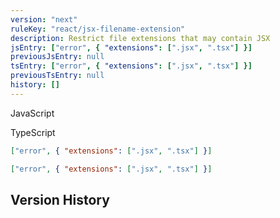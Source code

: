 ```yaml
---
version: "next"
ruleKey: "react/jsx-filename-extension"
description: Restrict file extensions that may contain JSX
jsEntry: ["error", { "extensions": [".jsx", ".tsx"] }]
previousJsEntry: null
tsEntry: ["error", { "extensions": [".jsx", ".tsx"] }]
previousTsEntry: null
history: []
---
```


<Tabs defaultValue="js">

<TabsList>
  <TabsTrigger value="js">
    <div className="flex gap-2 items-center">
      <RuleLevelIcon level="error" />
      <p>JavaScript</p>
    </div>
  </TabsTrigger>
  <TabsTrigger value="ts">
    <div className="flex gap-2 items-center">
      <RuleLevelIcon ts level="error" />
      <p>TypeScript</p>
    </div>
  </TabsTrigger>
</TabsList>

<TabsContent value="js">

```json
["error", { "extensions": [".jsx", ".tsx"] }]
```

</TabsContent>

<TabsContent value="ts">

```json
["error", { "extensions": [".jsx", ".tsx"] }]
```

</TabsContent>

</Tabs>

## Version History

<RuleHistory ruleKey="react/jsx-filename-extension" />
